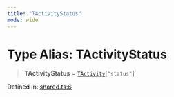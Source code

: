 ```yaml
---
title: "TActivityStatus"
mode: wide
---
```

  
# Type Alias: TActivityStatus

> **TActivityStatus** = [`TActivity`](../TActivity/readme)\[`"status"`\]

Defined in: [shared.ts:6](https://github.com/tkhq/sdk/blob/d88b5e1f9a6cca8e54e61f8a127aa90fcebeaa2e/packages/http/src/shared.ts#L6)
